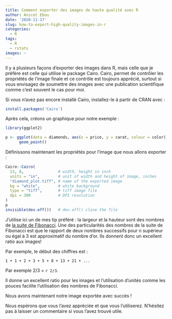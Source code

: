 ```yaml
---
title: Comment exporter des images de haute qualité avec R
author: Anicet Ebou
date: '2020-11-17'
slug: how-to-export-high-quality-images-in-r
categories:
  - R
tags:
  - R
  - rstats
images: ~
---
```


Il y a plusieurs façons d'exporter des images dans R, mais celle que je préfère est celle qui utilise le package Cairo. Cairo, permet de contrôler les propriétés de l'image finale et ce contrôle est toujours apprécié, surtout si vous envisagez de soumettre des images avec une publication scientifique comme c'est souvent le cas pour moi.

Si vous n'avez pas encore installé Cairo, installez-le à partir de CRAN avec :


```r
install.packages('Cairo')
```
  
Après cela, créons un graphique pour notre exemple :
```r
library(ggplot2)

p <- ggplot(data = diamonds, aes(x = price, y = carat, colour = color)) +
      geom_point()
```

Définissons maintenant les propriétés pour l'image que nous allons exporter :

```r
Cairo::Cairo(
  13, 8,               # width, height in inch
  units = "in",        # unit of width and height of image, inches
  "diamond_plot.tiff", # name of the exported image
  bg = "white",        # white background
  type = "tiff",       # tiff image file
  dpi = 300            # DPI resolution
)
p
invisible(dev.off())   # dev.off() close the file
```

J'utilise ici un de mes tip préféré : la largeur et la hauteur sont des nombres de [la suite de Fibonacci](https://en.wikipedia.org/wiki/Fibonacci_number). Une des particularités des nombres de la suite de Fibonacci est que le rapport de deux nombres successifs pour n supérieur ou égal à 3 est approximatif du nombre d'or. Ils donnent donc un excellent ratio aux images!

Par exemple, le début des chiffres est :

`1 + 1 + 2 + 3 + 5 + 8 + 13 + 21 + ...`

Par exemple 2/3 = `r 2/3`.

Il donne un excellent ratio pour les images et l'utilisation d'unités comme les pouces facilite l'utilisation des nombres de Fibonacci.

Nous avons maintenant notre image exportée avec succès !

Nous espérons que vous l'avez appréciée et que vous l'utiliserez. N'hésitez pas à laisser un commentaire si vous l'avez trouvé utile.
